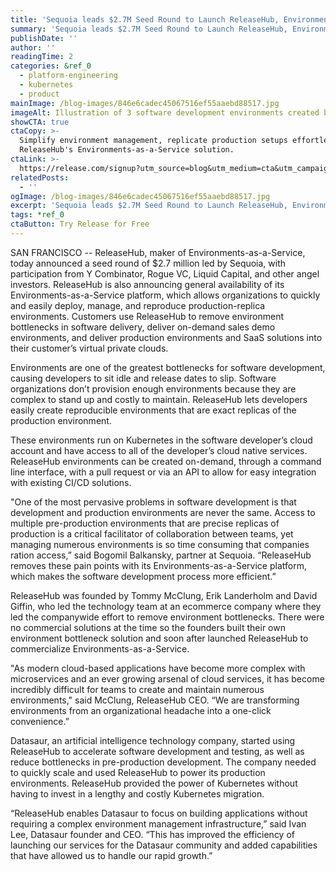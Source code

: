 ```yaml
---
title: 'Sequoia leads $2.7M Seed Round to Launch ReleaseHub, Environments-as-a-Service'
summary: 'Sequoia leads $2.7M Seed Round to Launch ReleaseHub, Environments-as-a-Service'
publishDate: ''
author: ''
readingTime: 2
categories: &ref_0
  - platform-engineering
  - kubernetes
  - product
mainImage: /blog-images/846e6cadec45067516ef55aaebd88517.jpg
imageAlt: Illustration of 3 software development environments created by Release
showCTA: true
ctaCopy: >-
  Simplify environment management, replicate production setups effortlessly with
  ReleaseHub's Environments-as-a-Service solution.
ctaLink: >-
  https://release.com/signup?utm_source=blog&utm_medium=cta&utm_campaign=blog-cta&utm_content=launch-press-release
relatedPosts:
  - ''
ogImage: /blog-images/846e6cadec45067516ef55aaebd88517.jpg
excerpt: 'Sequoia leads $2.7M Seed Round to Launch ReleaseHub, Environments-as-a-Service'
tags: *ref_0
ctaButton: Try Release for Free
---
```


SAN FRANCISCO -- ReleaseHub, maker of Environments-as-a-Service, today announced a seed round of $2.7 million led by Sequoia, with participation from Y Combinator, Rogue VC, Liquid Capital, and other angel investors. ReleaseHub is also announcing general availability of its Environments-as-a-Service platform, which allows organizations to quickly and easily deploy, manage, and reproduce production-replica environments. Customers use ReleaseHub to remove environment bottlenecks in software delivery, deliver on-demand sales demo environments, and deliver production environments and SaaS solutions into their customer’s virtual private clouds.

Environments are one of the greatest bottlenecks for software development, causing developers to sit idle and release dates to slip. Software organizations don’t provision enough environments because they are complex to stand up and costly to maintain. ReleaseHub lets developers easily create reproducible environments that are exact replicas of the production environment.

These environments run on Kubernetes in the software developer’s cloud account and have access to all of the developer’s cloud native services. ReleaseHub environments can be created on-demand, through a command line interface, with a pull request or via an API to allow for easy integration with existing CI/CD solutions.

"One of the most pervasive problems in software development is that development and production environments are never the same. Access to multiple pre-production environments that are precise replicas of production is a critical facilitator of collaboration between teams, yet managing numerous environments is so time consuming that companies ration access,” said Bogomil Balkansky, partner at Sequoia. “ReleaseHub removes these pain points with its Environments-as-a-Service platform, which makes the software development process more efficient.”

ReleaseHub was founded by Tommy McClung, Erik Landerholm and David Giffin, who led the technology team at an ecommerce company where they led the companywide effort to remove environment bottlenecks. There were no commercial solutions at the time so the founders built their own environment bottleneck solution and soon after launched ReleaseHub to commercialize Environments-as-a-Service.

"As modern cloud-based applications have become more complex with microservices and an ever growing arsenal of cloud services, it has become incredibly difficult for teams to create and maintain numerous environments," said McClung, ReleaseHub CEO. “We are transforming environments from an organizational headache into a one-click convenience.”

Datasaur, an artificial intelligence technology company, started using ReleaseHub to accelerate software development and testing, as well as reduce bottlenecks in pre-production development. The company needed to quickly scale and used ReleaseHub to power its production environments. ReleaseHub provided the power of Kubernetes without having to invest in a lengthy and costly Kubernetes migration.

“ReleaseHub enables Datasaur to focus on building applications without requiring a complex environment management infrastructure,” said Ivan Lee, Datasaur founder and CEO. “This has improved the efficiency of launching our services for the Datasaur community and added capabilities that have allowed us to handle our rapid growth.”
